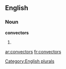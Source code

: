 ==English==

===Noun===
'''convectors'''

# {{plural of|[[convector]]}}

[[Category:English plurals]]

[[ar:convectors]]
[[fr:convectors]]